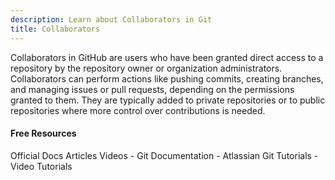 ```yaml
---
description: Learn about Collaborators in Git
title: Collaborators
---
```


Collaborators in GitHub are users who have been granted direct access to a repository by the repository owner or organization administrators. Collaborators can perform actions like pushing commits, creating branches, and managing issues or pull requests, depending on the permissions granted to them. They are typically added to private repositories or to public repositories where more control over contributions is needed.

#### Free Resources

<Tabs defaultValue="official">
<TabsList>
<TabsTrigger value="official">Official Docs</TabsTrigger>
<TabsTrigger value="article">Articles</TabsTrigger>
<TabsTrigger value="video">Videos</TabsTrigger>
</TabsList>

<TabsContent value="official">
- <Link href="https://git-scm.com/docs">Git Documentation</Link>
</TabsContent>
<TabsContent value="article">
- <Link href="https://www.atlassian.com/git/tutorials">Atlassian Git Tutorials</Link>
</TabsContent>
<TabsContent value="video">
- <Link href="https://www.youtube.com/results?search_query=git+collaborators+tutorial">Video Tutorials</Link>
</TabsContent>
</Tabs>
